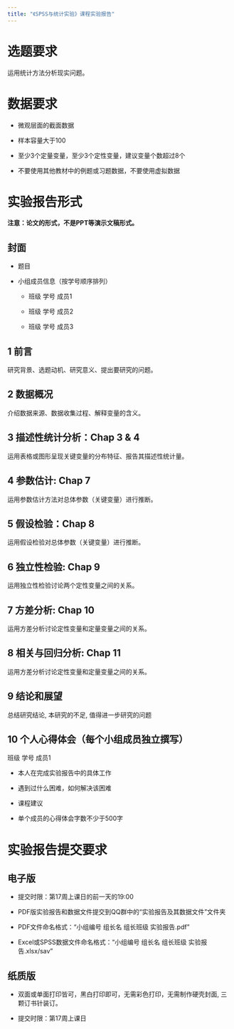 ```yaml
---
title: "《SPSS与统计实验》课程实验报告"
---
```


# 选题要求

运用统计方法分析现实问题。

# 数据要求

-   微观层面的截面数据

-   样本容量大于100

-   至少3个定量变量，至少3个定性变量，建议变量个数超过8个

-   不要使用其他教材中的例题或习题数据，不要使用虚拟数据

# 实验报告形式

**注意：论文的形式，不是PPT等演示文稿形式。**


## 封面

-   题目

-   小组成员信息（按学号顺序排列）

    -   班级 学号 成员1

    -   班级 学号 成员2

    -   班级 学号 成员3

## 1 前言

研究背景、选题动机、研究意义、提出要研究的问题。

## 2 数据概况

介绍数据来源、数据收集过程、解释变量的含义。

## 3 描述性统计分析：Chap 3 & 4

运用表格或图形呈现关键变量的分布特征、报告其描述性统计量。

## 4 参数估计: Chap 7

运用参数估计方法对总体参数（关键变量）进行推断。

## 5 假设检验：Chap 8

运用假设检验对总体参数（关键变量）进行推断。

## 6 独立性检验: Chap 9

运用独立性检验讨论两个定性变量之间的关系。

## 7 方差分析: Chap 10

运用方差分析讨论定性变量和定量变量之间的关系。

## 8 相关与回归分析: Chap 11

运用方差分析讨论定性变量和定量变量之间的关系。

## 9 结论和展望

总结研究结论, 本研究的不足, 值得进一步研究的问题

## 10 个人心得体会（每个小组成员独立撰写）

班级 学号 成员1

-   本人在完成实验报告中的具体工作

-   遇到过什么困难，如何解决该困难

-   课程建议

-   单个成员的心得体会字数不少于500字

# 实验报告提交要求

## 电子版

-   提交时限：第17周上课日的前一天的19:00

-   PDF版实验报告和数据文件提交到QQ群中的“实验报告及其数据文件”文件夹

-   PDF文件命名格式：“小组编号 组长名 组长班级 实验报告.pdf”

-   Excel或SPSS数据文件命名格式：“小组编号 组长名 组长班级 实验报告.xlsx/sav”

## 纸质版

-   双面或单面打印皆可，黑白打印即可，无需彩色打印，无需制作硬壳封面, 三颗订书针装订。

-   提交时限：第17周上课日




